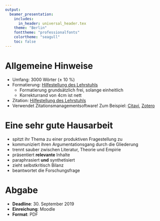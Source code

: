 ```yaml
---
output:
  beamer_presentation:
    includes:
      in_header: universal_header.tex
    theme: "Berlin"
    fonttheme: "professionalfonts"
    colortheme: "seagull"
    toc: false
---
```


\subtitle{Hinweise zur Hausarbeit}
\maketitle

# Allgemeine Hinweise

- Umfang: 3000 Wörter ($\pm$ 10 %)
- Formatierung: [Hilfestellung des Lehrstuhls](https://www.uni-potsdam.de/fileadmin01/projects/vergleichende-politikwissenschaft/Pr%C3%BCfungen/formal_guideline.pdf)
    - Formatierung grundsätzlich frei, solange einheitlich
    - Korrekturrand von 4cm ist nett
- Zitation: [Hilfestellung des Lehrstuhls](https://www.uni-potsdam.de/fileadmin01/projects/vergleichende-politikwissenschaft/Pr%C3%BCfungen/formal_guideline.pdf)
- Verwendet Zitationsmanagementsoftware! Zum Beispiel: [Citavi](https://www.uni-potsdam.de/zim/angebote-loesungen/software-campuslizenzen/campuslizenz-citavi.html), [Zotero](https://www.zotero.org/)

# Eine sehr gute Hausarbeit\dots

- spitzt ihr Thema zu einer produktiven Fragestellung zu
- kommuniziert ihren Argumentationsgang durch die Gliederung
- trennt sauber zwischen Literatur, Theorie und Empirie
- präsentiert **relevante** Inhalte
- paraphrasiert **und** synthetisiert
- zieht selbstkritisch Bilanz
- beantwortet die Forschungsfrage

# Abgabe

- **Deadline**: 30. September 2019
- **Einreichung**: Moodle
- **Format**: PDF

